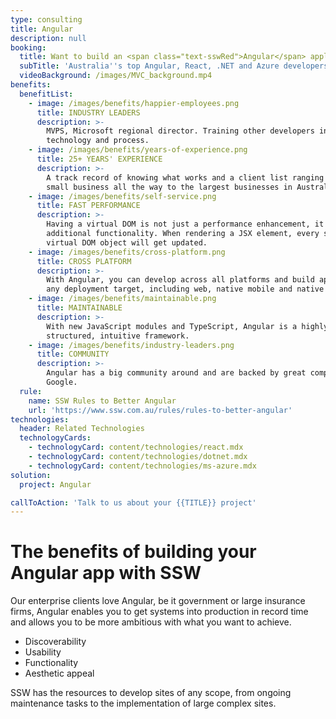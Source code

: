 ```yaml
---
type: consulting
title: Angular
description: null
booking:
  title: Want to build an <span class="text-sswRed">Angular</span> application?
  subTitle: 'Australia''s top Angular, React, .NET and Azure developers'
  videoBackground: /images/MVC_background.mp4
benefits:
  benefitList:
    - image: /images/benefits/happier-employees.png
      title: INDUSTRY LEADERS
      description: >-
        MVPS, Microsoft regional director. Training other developers in
        technology and process.
    - image: /images/benefits/years-of-experience.png
      title: 25+ YEARS' EXPERIENCE
      description: >-
        A track record of knowing what works and a client list ranging from
        small business all the way to the largest businesses in Australia.
    - image: /images/benefits/self-service.png
      title: FAST PERFORMANCE
      description: >-
        Having a virtual DOM is not just a performance enhancement, it also adds
        additional functionality. When rendering a JSX element, every single
        virtual DOM object will get updated.
    - image: /images/benefits/cross-platform.png
      title: CROSS PLATFORM
      description: >-
        With Angular, you can develop across all platforms and build apps for
        any deployment target, including web, native mobile and native desktop.
    - image: /images/benefits/maintainable.png
      title: MAINTAINABLE
      description: >-
        With new JavaScript modules and TypeScript, Angular is a highly
        structured, intuitive framework.
    - image: /images/benefits/industry-leaders.png
      title: COMMUNITY
      description: >-
        Angular has a big community around and are backed by great companies -
        Google.
  rule:
    name: SSW Rules to Better Angular
    url: 'https://www.ssw.com.au/rules/rules-to-better-angular'
technologies:
  header: Related Technologies
  technologyCards:
    - technologyCard: content/technologies/react.mdx
    - technologyCard: content/technologies/dotnet.mdx
    - technologyCard: content/technologies/ms-azure.mdx
solution:
  project: Angular

callToAction: 'Talk to us about your {{TITLE}} project'
---
```


# The benefits of building your **Angular** app with SSW

Our enterprise clients love Angular, be it government or large insurance firms, Angular enables you to get systems into production in record time and allows you to be more ambitious with what you want to achieve.

* Discoverability
* Usability
* Functionality
* Aesthetic appeal

SSW has the resources to develop sites of any scope, from ongoing maintenance tasks to the implementation of large complex sites.
